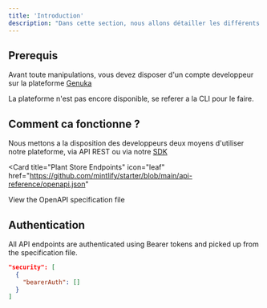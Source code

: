 ```yaml
---
title: 'Introduction'
description: "Dans cette section, nous allons détailler les différents endpoints API que nous mettons à disposition pour l'intégration et l'interaction avec notre plateforme. Ces endpoints permettent de manipuler et d'accéder aux données et fonctionnalités de notre service, que ce soit pour la gestion des utilisateurs, des commandes, ou encore l'exécution de webhooks."
---
```


## Prerequis 

Avant toute manipulations, vous devez disposer d'un compte developpeur sur la plateforme [Genuka](www.genuka.com) 

<Note>
La plateforme n'est pas encore disponible, se referer a la CLI pour le faire.
</Note>

## Comment ca fonctionne ?

Nous mettons a la disposition des developpeurs deux moyens d'utiliser notre plateforme, via API REST ou via notre [SDK](https://www.npmjs.com/package/genuka-api)

<Card
  title="Plant Store Endpoints"
  icon="leaf"
  href="https://github.com/mintlify/starter/blob/main/api-reference/openapi.json"
>
  View the OpenAPI specification file
</Card>

## Authentication

All API endpoints are authenticated using Bearer tokens and picked up from the specification file.

```json
"security": [
  {
    "bearerAuth": []
  }
]
```
